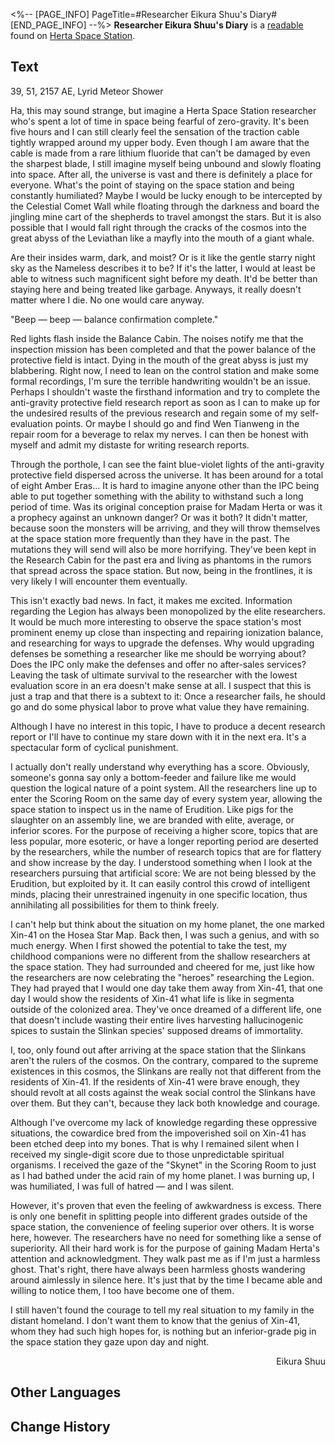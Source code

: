 <%-- [PAGE_INFO]
PageTitle=#Researcher Eikura Shuu's Diary#
[END_PAGE_INFO] --%>
{{Readable Infobox
|id           = 048
|partIds      = 190160
|title        = 
|image        = Item Journal.png
|world        = Herta Space Station
|parts        = 1
|author       = <!--to be added-->
|description  = Pages recording the unrest and extreme emotions of researcher Eikura Shuu. Shunned, exiled, forgotten.
|part1        = Researcher Eikura Shuu's Diary
|source1      = {{cx|Source missing}}
|characters   = 
|factions     = 
}}
'''Researcher Eikura Shuu's Diary''' is a [[readable]] found on [[Herta Space Station]].
<!--
==Location==
{{Map Embed|<map name>|<marker id>}}
-->
==Text==
39, 51, 2157 AE, Lyrid Meteor Shower

Ha, this may sound strange, but imagine a Herta Space Station researcher who's spent a lot of time in space being fearful of zero-gravity. It's been five hours and I can still clearly feel the sensation of the traction cable tightly wrapped around my upper body. Even though I am aware that the cable is made from a rare lithium fluoride that can't be damaged by even the sharpest blade, I still imagine myself being unbound and slowly floating into space. After all, the universe is vast and there is definitely a place for everyone. What's the point of staying on the space station and being constantly humiliated? Maybe I would be lucky enough to be intercepted by the Celestial Comet Wall while floating through the darkness and board the jingling mine cart of the shepherds to travel amongst the stars. But it is also possible that I would fall right through the cracks of the cosmos into the great abyss of the Leviathan like a mayfly into the mouth of a giant whale.

Are their insides warm, dark, and moist? Or is it like the gentle starry night sky as the Nameless describes it to be? If it's the latter, I would at least be able to witness such magnificent sight before my death. It'd be better than staying here and being treated like garbage. Anyways, it really doesn't matter where I die. No one would care anyway.

"Beep &mdash; beep &mdash; balance confirmation complete."

Red lights flash inside the Balance Cabin. The noises notify me that the inspection mission has been completed and that the power balance of the protective field is intact. Dying in the mouth of the great abyss is just my blabbering. Right now, I need to lean on the control station and make some formal recordings, I'm sure the terrible handwriting wouldn't be an issue. Perhaps I shouldn't waste the firsthand information and try to complete the anti-gravity protective field research report as soon as I can to make up for the undesired results of the previous research and regain some of my self-evaluation points. Or maybe I should go and find Wen Tianweng in the repair room for a beverage to relax my nerves. I can then be honest with myself and admit my distaste for writing research reports.

Through the porthole, I can see the faint blue-violet lights of the anti-gravity protective field dispersed across the universe. It has been around for a total of eight Amber Eras... It is hard to imagine anyone other than the IPC being able to put together something with the ability to withstand such a long period of time. Was its original conception praise for Madam Herta or was it a prophecy against an unknown danger? Or was it both? It didn't matter, because soon the monsters will be arriving, and they will throw themselves at the space station more frequently than they have in the past. The mutations they will send will also be more horrifying. They've been kept in the Research Cabin for the past era and living as phantoms in the rumors that spread across the space station. But now, being in the frontlines, it is very likely I will encounter them eventually.

This isn't exactly bad news. In fact, it makes me excited. Information regarding the Legion has always been monopolized by the elite researchers. It would be much more interesting to observe the space station's most prominent enemy up close than inspecting and repairing ionization balance, and researching for ways to upgrade the defenses. Why would upgrading defenses be something a researcher like me should be worrying about? Does the IPC only make the defenses and offer no after-sales services? Leaving the task of ultimate survival to the researcher with the lowest evaluation score in an era doesn't make sense at all. I suspect that this is just a trap and that there is a subtext to it: Once a researcher fails, he should go and do some physical labor to prove what value they have remaining.

Although I have no interest in this topic, I have to produce a decent research report or I'll have to continue my stare down with it in the next era. It's a spectacular form of cyclical punishment.

I actually don't really understand why everything has a score. Obviously, someone's gonna say only a bottom-feeder and failure like me would question the logical nature of a point system. All the researchers line up to enter the Scoring Room on the same day of every system year, allowing the space station to inspect us in the name of Erudition. Like pigs for the slaughter on an assembly line, we are branded with elite, average, or inferior scores. For the purpose of receiving a higher score, topics that are less popular, more esoteric, or have a longer reporting period are deserted by the researchers, while the number of research topics that are for flattery and show increase by the day. I understood something when I look at the researchers pursuing that artificial score: We are not being blessed by the Erudition, but exploited by it. It can easily control this crowd of intelligent minds, placing their unrestrained ingenuity in one specific location, thus annihilating all possibilities for them to think freely.

I can't help but think about the situation on my home planet, the one marked Xin-41 on the Hosea Star Map. Back then, I was such a genius, and with so much energy. When I first showed the potential to take the test, my childhood companions were no different from the shallow researchers at the space station. They had surrounded and cheered for me, just like how the researchers are now celebrating the "heroes" researching the Legion. They had prayed that I would one day take them away from Xin-41, that one day I would show the residents of Xin-41 what life is like in segmenta outside of the colonized area. They've once dreamed of a different life, one that doesn't include wasting their entire lives harvesting hallucinogenic spices to sustain the Slinkan species' supposed dreams of immortality.

I, too, only found out after arriving at the space station that the Slinkans aren't the rulers of the cosmos. On the contrary, compared to the supreme existences in this cosmos, the Slinkans are really not that different from the residents of Xin-41. If the residents of Xin-41 were brave enough, they should revolt at all costs against the weak social control the Slinkans have over them. But they can't, because they lack both knowledge and courage.

Although I've overcome my lack of knowledge regarding these oppressive situations, the cowardice bred from the impoverished soil on Xin-41 has been etched deep into my bones. That is why I remained silent when I received my single-digit score due to those unpredictable spiritual organisms. I received the gaze of the "Skynet" in the Scoring Room to just as I had bathed under the acid rain of my home planet. I was burning up, I was humiliated, I was full of hatred &mdash; and I was silent.

However, it's proven that even the feeling of awkwardness is excess. There is only one benefit in splitting people into different grades outside of the space station, the convenience of feeling superior over others. It is worse here, however. The researchers have no need for something like a sense of superiority. All their hard work is for the purpose of gaining Madam Herta's attention and acknowledgment. They walk past me as if I'm just a harmless ghost. That's right, there have always been harmless ghosts wandering around aimlessly in silence here. It's just that by the time I became able and willing to notice them, I too have become one of them.

I still haven't found the courage to tell my real situation to my family in the distant homeland. I don't want them to know that the genius of Xin-41, whom they had such high hopes for, is nothing but an inferior-grade pig in the space station they gaze upon day and night.

<div align="right">Eikura Shuu</div>

<!--
==Trivia==
* 
-->
==Other Languages==
{{Other Languages
|en   = Researcher Eikura Shuu's Diary
|zhs  = 科员荣仓终的日记
|zht  = 組員榮倉終的日記
|ja   = スタッフ‐栄倉終の日記
|ko   = 연구원 에이쿠라의 일기
|es   = Diario del investigador Eikura Shuu
|fr   = Journal du chercheur Eikura Shuu
|ru   = Дневник исследователя Эйкуры Сю
|th   = ไดอารี่ของนักวิจัย Eikura Shuu
|vi   = Nhật Ký Của Nhà Nghiên Cứu Eikura Shuu
|de   = Tagebuch des Forschers Eikura Shuu
|id   = Diari Peneliti Eikura Shuu
|pt   = Diário de Pesquisa de Eikura Shuu
}}

==Change History==
{{Change History|1.0}}